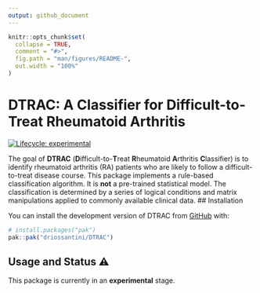 ```yaml
---
output: github_document
---
```


<!-- README.md is generated from README.Rmd. Please edit that file -->

```r
knitr::opts_chunk$set(
  collapse = TRUE,
  comment = "#>",
  fig.path = "man/figures/README-",
  out.width = "100%"
)
```

# DTRAC: A Classifier for Difficult-to-Treat Rheumatoid Arthritis

<!-- badges: start -->
[![Lifecycle: experimental](https://img.shields.io/badge/lifecycle-experimental-orange.svg)](https://lifecycle.r-lib.org/articles/stages.html#experimental)
<!-- badges: end -->

The goal of **DTRAC** (**D**ifficult-to-**T**reat **R**heumatoid **A**rthritis **C**lassifier) is to identify rheumatoid arthritis (RA) patients who are likely to follow a difficult-to-treat disease course.
This package implements a rule-based classification algorithm. It is **not** a pre-trained statistical model. The classification is determined by a series of logical conditions and matrix manipulations applied to commonly available clinical data.
## Installation

You can install the development version of DTRAC from [GitHub](https://github.com/) with:

``` r
# install.packages("pak")
pak::pak("driossantini/DTRAC")
```

## Usage and Status ⚠️

This package is currently in an **experimental** stage.